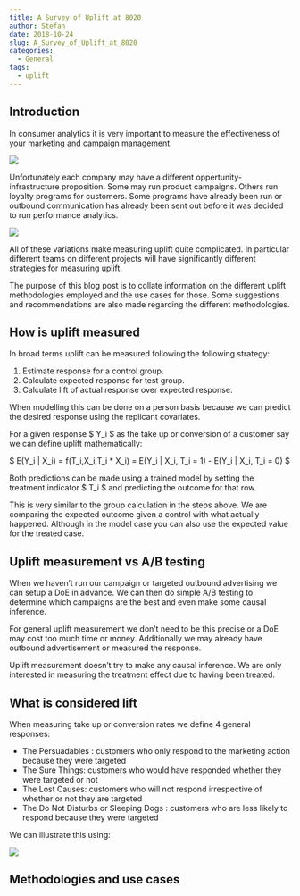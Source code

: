 ```yaml
---
title: A Survey of Uplift at 8020
author: Stefan
date: 2018-10-24
slug: A_Survey_of_Uplift_at_8020
categories:
  - General
tags:
  - uplift
---
```


## Introduction

In consumer analytics it is very important to measure the effectiveness of your marketing and campaign management.  

![](/Pictures/Uplift/main.png)

Unfortunately each company may have a different oppertunity-infrastructure proposition. Some may run product campaigns. Others run loyalty programs for customers. Some programs have already been run or outbound communication has already been sent out before it was decided to run performance analytics.

![](/Pictures/Uplift/secondary.jpg)

All of these variations make measuring uplift quite complicated. In particular different teams on different projects will have significantly different strategies for measuring uplift.

The purpose of this blog post is to collate information on the different uplift methodologies employed and the use cases for those. Some suggestions and recommendations are also made regarding the different methodologies.

## How is uplift measured

In broad terms uplift can be measured following the following strategy:  

1. Estimate response for a control group.  
2. Calculate expected response for test group.  
3. Calculate lift of actual response over expected response.  

When modelling this can be done on a person basis because we can predict the desired response using the replicant covariates. 

For a given response $ Y_i $ as the take up or conversion of a customer say we can define uplift mathematically:  

$ E(Y_i | X_i) = f(T_i,X_i,T_i * X_i) = E(Y_i | X_i, T_i = 1) - E(Y_i | X_i, T_i = 0) $  

Both predictions can be made using a trained model by setting the treatment indicator $ T_i $ and predicting the outcome for that row.  

This is very similar to the group calculation in the steps above. We are comparing the expected outcome given a control with what actually happened. Although in the model case you can also use the expected value for the treated case.

## Uplift measurement vs A/B testing

When we haven't run our campaign or targeted outbound advertising we can setup a DoE in advance. We can then do simple A/B testing to determine which campaigns are the best and even make some causal inference.

For general uplift measurement we don't need to be this precise or a DoE may cost too much time or money. Additionally we may already have outbound advertisement or measured the response.

Uplift measurement doesn't try to make any causal inference. We are only interested in measuring the treatment effect due to having been treated.

## What is considered lift

When measuring take up or conversion rates we define 4 general responses:  

- The Persuadables : customers who only respond to the marketing action because they were targeted  
- The Sure Things: customers who would have responded whether they were targeted or not  
- The Lost Causes: customers who will not respond irrespective of whether or not they are targeted  
- The Do Not Disturbs or Sleeping Dogs : customers who are less likely to respond because they were targeted  

We can illustrate this using:  

![](/Pictures/types_of_response.png)

## Methodologies and use cases

###
